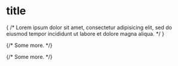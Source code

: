 # title

{ /* Lorem ipsum dolor sit amet, consectetur adipisicing elit, sed do eiusmod tempor incididunt ut labore et dolore magna aliqua. */ }

{/* Some more. */}

{/* Some more. */}
